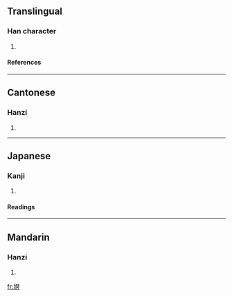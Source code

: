 ==Translingual==
===Han character===
{{Han char|rn=38|rad=女|as=10|sn=13|four=4748<sub>0</sub>|canj=女月日金 (VBAC)}}
# {{defn|Han|sort=女10}}
====References====
{{Han ref|kx=0268.400|dkj=06609|dj=0536.130|hdz=21074.040|uh=5AC7|ud=23239|bh=DCF3|bd=56563}}
----
==Cantonese==
===Hanzi===
{{yue-hanzi|jyut=|y=ming4}}
# {{defn|Cantonese}}
----
==Japanese==
===Kanji===
{{ja-kanji|grade=|rs=女10}}
# {{defn|Japanese}} 
====Readings====
{{ja-readings|on=[[べい]] (bei), [[みゃう]] (myau), [[ばう]] (bau)|kun=[[おずおずとする]] (ozuozutosuru)}}
----
==Mandarin==
===Hanzi===
{{cmn-hanzi|pin=[[míng]] (ming2)|wg=ming<sup>2</sup>}}
# {{defn|Mandarin}}

[[fr:嫇]]